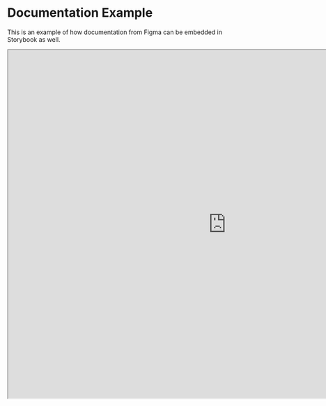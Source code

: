 
<Meta title="Core Concepts/Documentation Example" />

<div className="sb-unstyled">

<h1>Documentation Example</h1>
<p>
  This is an example of how documentation from Figma can be embedded in
  Storybook as well.
</p>

  <iframe
    style={{ border: "1px solid rgba(0, 0, 0, 0.1)" }}
    width="1000"
    height="800"
    src="https://embed.figma.com/design/AqT6Q5R4KyYqUb6n5uO2XE/%F0%9F%A7%A9-kds-Components?node-id=6074-26201&m=dev&embed-host=share"
    allowfullscreen
  ></iframe>
</div>
